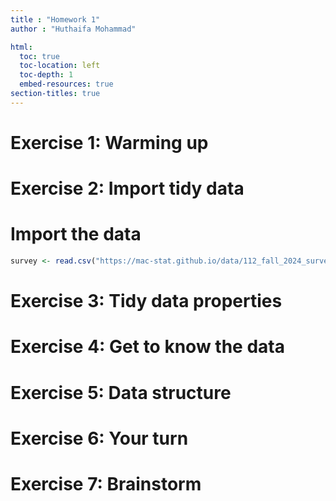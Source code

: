 ```yaml
---
title : "Homework 1"
author : "Huthaifa Mohammad"

html:
  toc: true
  toc-location: left
  toc-depth: 1
  embed-resources: true
section-titles: true 
---
```

# Exercise 1: Warming up


# Exercise 2: Import tidy data
# Import the data
```r
survey <- read.csv("https://mac-stat.github.io/data/112_fall_2024_survey.csv")
```

# Exercise 3: Tidy data properties


# Exercise 4: Get to know the data


# Exercise 5: Data structure


# Exercise 6: Your turn


# Exercise 7: Brainstorm

